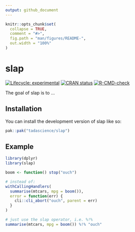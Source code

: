 ```yaml
---
output: github_document
---
```


<!-- README.md is generated from README.Rmd. Please edit that file -->

```r
knitr::opts_chunk$set(
  collapse = TRUE,
  comment = "#>",
  fig.path = "man/figures/README-",
  out.width = "100%"
)
```

# slap

<!-- badges: start -->
[![Lifecycle: experimental](https://img.shields.io/badge/lifecycle-experimental-orange.svg)](https://lifecycle.r-lib.org/articles/stages.html#experimental)
[![CRAN status](https://www.r-pkg.org/badges/version/slap)](https://CRAN.R-project.org/package=slap)
[![R-CMD-check](https://github.com/tadascience/slap/actions/workflows/R-CMD-check.yaml/badge.svg)](https://github.com/tadascience/slap/actions/workflows/R-CMD-check.yaml)
<!-- badges: end -->

The goal of slap is to ...

## Installation

You can install the development version of slap like so:

``` r
pak::pak("tadascience/slap")
```

## Example

```r
library(dplyr)
library(slap)

boom <- function() stop("ouch")

# instead of:
withCallingHandlers(
  summarise(mtcars, mpg = boom()), 
  error = function(err) {
    cli::cli_abort("ouch", parent = err)
  }
)

# just use the slap operator, i.e. %!%
summarise(mtcars, mpg = boom()) %!% "ouch" 
```
